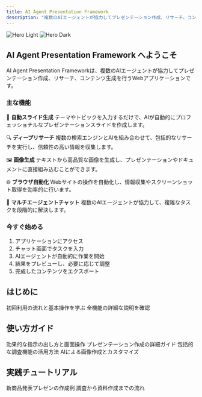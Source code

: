 ```yaml
---
title: AI Agent Presentation Framework
description: "複数のAIエージェントが協力してプレゼンテーション作成、リサーチ、コンテンツ生成を行うWebアプリケーション"
---
```


<img
  className="block dark:hidden"
  src="/images/hero-light.png"
  alt="Hero Light"
/>
<img
  className="hidden dark:block"
  src="/images/hero-dark.png"
  alt="Hero Dark"
/>

## AI Agent Presentation Framework へようこそ

AI Agent Presentation Frameworkは、複数のAIエージェントが協力してプレゼンテーション作成、リサーチ、コンテンツ生成を行うWebアプリケーションです。

### 主な機能

🎯 **自動スライド生成**
テーマやトピックを入力するだけで、AIが自動的にプロフェッショナルなプレゼンテーションスライドを作成します。

🔍 **ディープリサーチ**
複数の検索エンジンとAIを組み合わせて、包括的なリサーチを実行し、信頼性の高い情報を収集します。

🖼️ **画像生成**
テキストから高品質な画像を生成し、プレゼンテーションやドキュメントに直接組み込むことができます。

🌐 **ブラウザ自動化**
Webサイトの操作を自動化し、情報収集やスクリーンショット取得を効率的に行います。

💬 **マルチエージェントチャット**
複数のAIエージェントが協力して、複雑なタスクを段階的に解決します。

### 今すぐ始める

1. アプリケーションにアクセス
2. チャット画面でタスクを入力
3. AIエージェントが自動的に作業を開始
4. 結果をプレビューし、必要に応じて調整
5. 完成したコンテンツをエクスポート

## はじめに

<CardGroup cols={2}>
  <Card
    title="はじめ方ガイド"
    icon="rocket"
    href="/quickstart"
  >
    初回利用の流れと基本操作を学ぶ
  </Card>
  <Card
    title="機能詳細"
    icon="list"
    href="/features"
  >
    全機能の詳細な説明を確認
  </Card>
</CardGroup>

## 使い方ガイド

<CardGroup cols={2}>
  <Card
    title="チャット画面の使い方"
    icon="comments"
    href="/user-guide/chat-interface"
  >
    効果的な指示の出し方と画面操作
  </Card>
  <Card
    title="スライド生成"
    icon="presentation"
    href="/user-guide/slide-generation"
  >
    プレゼンテーション作成の詳細ガイド
  </Card>
  <Card
    title="ディープリサーチ"
    icon="magnifying-glass"
    href="/user-guide/deep-research"
  >
    包括的な調査機能の活用方法
  </Card>
  <Card
    title="画像生成"
    icon="image"
    href="/user-guide/image-generation"
  >
    AIによる画像作成とカスタマイズ
  </Card>
</CardGroup>

## 実践チュートリアル

<CardGroup cols={2}>
  <Card
    title="プレゼンテーション作成"
    icon="presentation"
    href="/tutorials/create-presentation"
  >
    新商品発表プレゼンの作成例
  </Card>
  <Card
    title="リサーチワークフロー"
    icon="search"
    href="/tutorials/research-workflow"
  >
    調査から資料作成までの流れ
  </Card>
</CardGroup>
